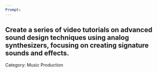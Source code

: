 ```yaml
---
Prompt:
---
```

Create a series of video tutorials on advanced sound design techniques using analog synthesizers, focusing on creating signature sounds and effects.
---
Category: Music Production
